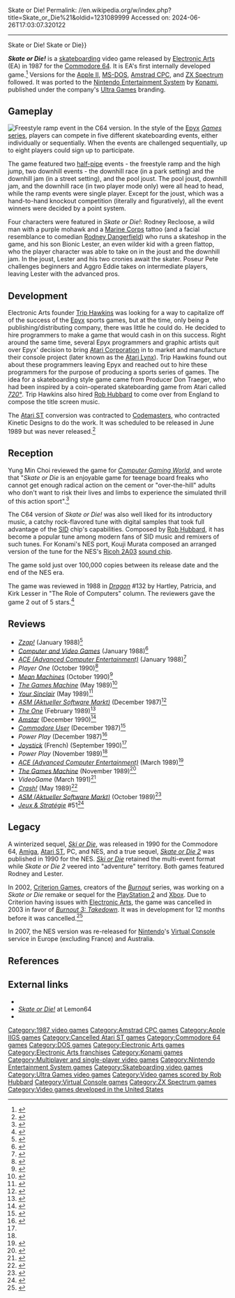 Skate or Die!
Permalink: //en.wikipedia.org/w/index.php?title=Skate_or_Die%21&oldid=1231089999
Accessed on: 2024-06-26T17:03:07.320122



------
Skate or Die!
{{About|the video game|other uses|Skate or Die (disambiguation){{!}}Skate or Die}}
{{Infobox video game
|title = Skate or Die!
|image = Skate or Die! cover.jpg
|developer = [[Electronic Arts]]<br />[[Konami]] (NES)
|publisher = Electronic Arts<br />[[Ultra Games]] (NES)
|designer = Michael Kosaka<br />Stephen Landrum<br />David Bunch
|producer = Don Traeger
|artist = Michael Kosaka<br />Nancy Fong
|programmer = David Bunch<br />Stephen Landrum
|composer = [[Rob Hubbard]]
|series = 
|released = '''Commodore 64'''<br />October 1987<br />'''Computer ports'''<br />1988-1989<br />'''NES'''<br />{{Vgrelease|NA|Q4 1988|PAL|1989}}
|genre = [[Sports video game|Sports]]
|modes = 1-8 players
|platforms = [[Commodore 64]], [[Apple IIGS|Apple II{{sc|GS}}]], [[MS-DOS]], [[Amstrad CPC]], [[ZX Spectrum]], [[Nintendo Entertainment System|NES]]
}}
 
'''''Skate or Die!''''' is a [[skateboarding]] video game released by [[Electronic Arts]] (EA) in 1987 for the [[Commodore 64]]. It is EA's first internally developed game.<ref name="polygon">{{cite web |last1=Campbell |first1=Colin |title=How EA lost its soul: chapter 8 - A tug-of-war with developers |url=https://www.polygon.com/a/how-ea-lost-its-soul/chapter-8 |website=[[Polygon (website)|Polygon]] |publisher=[[Vox Media]] |access-date=26 May 2022 |archive-url=https://web.archive.org/web/20150716011630/https://www.polygon.com/a/how-ea-lost-its-soul/chapter-8 |archive-date=16 July 2015 |date=14 July 2015 |url-status=live}}</ref> Versions for the [[Apple IIGS|Apple II{{sc|GS}}]], [[MS-DOS]], [[Amstrad CPC]], and [[ZX Spectrum]] followed. It was ported to the [[Nintendo Entertainment System]] by [[Konami]], published under the company's [[Ultra Games]] branding.

==Gameplay==
[[File:Skate or Die screenshot.png|thumb|left|Freestyle ramp event in the C64 version.]]
In the style of the [[Epyx]] [[Summer Games (video game)#Legacy|''Games'' series]], players can compete in five different skateboarding events, either individually or sequentially. When the events are challenged sequentially, up to eight players could sign up to participate.

The game featured two [[half-pipe]] events - the freestyle ramp and the high jump, two downhill events - the downhill race (in a park setting) and the downhill jam (in a street setting), and the pool joust. The pool joust, downhill jam, and the downhill race (in two player mode only) were all head to head, while the ramp events were single player. Except for the joust, which was a hand-to-hand knockout competition (literally and figuratively), all the event winners were decided by a point system.
 
Four characters were featured in ''Skate or Die!'': Rodney Recloose, a wild man with a purple mohawk and a [[United States Marine Corps|Marine Corps]] tattoo (and a facial resemblance to comedian [[Rodney Dangerfield]]) who runs a skateshop in the game, and his son Bionic Lester, an even wilder kid with a green flattop, who the player character was able to take on in the joust and the downhill jam. In the joust, Lester and his two cronies await the skater. Poseur Pete challenges beginners and Aggro Eddie takes on intermediate players, leaving Lester with the advanced pros.

==Development==
Electronic Arts founder [[Trip Hawkins]] was looking for a way to capitalize off of the success of the [[Epyx]] sports games, but at the time, only being a publishing/distributing company, there was little he could do. He decided to hire programmers to make a game that would cash in on this success. Right around the same time, several Epyx programmers and graphic artists quit over Epyx' decision to bring [[Atari Corporation]] in to market and manufacture their console project (later known as the [[Atari Lynx]]). Trip Hawkins found out about these programmers leaving Epyx and reached out to hire these programmers for the purpose of producing a sports series of games. The idea for a skateboarding style game came from Producer Don Traeger, who had been inspired by a coin-operated skateboarding game from Atari called ''[[720°]]''. Trip Hawkins also hired [[Rob Hubbard]] to come over from England to compose the title screen music.

The [[Atari ST]] conversion was contracted to [[Codemasters]], who contracted Kinetic Designs to do the work. It was scheduled to be released in June 1989 but was never released.<ref>{{cite journal |last1=Whitta |first1=Gary |title=Skate or Die - Review |journal=[[The One (magazine)|The One]] |date=February 1989 |issue=5 |page=43 |url=https://archive.org/details/theone-magazine-05/page/n41/mode/2up |publisher=[[EMAP]]}}</ref>

==Reception==
Yung Min Choi reviewed the game for ''[[Computer Gaming World]]'', and wrote that "''Skate or Die'' is an enjoyable game for teenage board freaks who cannot get enough radical action on the cement or "over-the-hill" adults who don't want to risk their lives and limbs to experience the simulated thrill of this action sport".<ref name="CGW46">{{cite magazine |last=Choi |first=Yung Min |title=Sidewalk Surfin' Safari |magazine=Computer Gaming World |date=April 1988 |volume=1 |issue=46 |pages=34}}</ref>

The C64 version of ''Skate or Die!'' was also well liked for its introductory music, a catchy rock-flavored tune with digital samples that took full advantage of the [[MOS Technology 6581|SID]] chip's capabilities. Composed by [[Rob Hubbard]], it has become a popular tune among modern fans of SID music and remixers of such tunes. For Konami's NES port, Kouji Murata composed an arranged version of the tune for the NES's [[Ricoh 2A03]] [[sound chip]].

The game sold just over 100,000 copies between its release date and the end of the NES era.{{citation needed|date=April 2018}}
 
The game was reviewed in 1988 in ''[[Dragon (magazine)|Dragon]]'' #132 by Hartley, Patricia, and Kirk Lesser in "The Role of Computers" column. The reviewers gave the game 2 out of 5 stars.<ref name="Dragon132">{{cite journal
|title=The Role of Computers
|last1=Lesser|last2=Lesser|last3=Lesser|first1=Hartley|first2=Patricia|first3=Kirk
|journal=Dragon
|issue=132
|date=April 1988
|pages=80–85}}</ref>

==Reviews==
* ''[[Zzap!64|Zzap!]]'' (January 1988)<ref>{{Cite web|url=https://archive.org/details/zzap64-magazine-033/page/n159/mode/2up|title=ZZap!64 Magazine Issue 033|date=January 1987}}</ref>
* ''[[Computer and Video Games]]'' (January 1988)<ref>{{Cite web|url=https://archive.org/details/Computer_Video_Games_Issue_075_1988-01_EMAP_Publishing_GB/page/n25/mode/2up|title = Computer & Video Games - Issue 075 (1988-01) (EMAP Publishing) (GB)|date = January 1988}}</ref>
* ''[[ACE (Advanced Computer Entertainment)]]'' (January 1988)<ref>{{Cite web|url=https://archive.org/details/ace-magazine-04/page/n68/mode/2up|title = ACE Magazine Issue 04|date = January 1988}}</ref>
* ''Player One'' (October 1990)<ref>{{Cite web |title=Le site des anciennes revues informatiques |trans-title=The site of old computer magazines |url=https://www.abandonware-magazines.org/affiche_mag.php?mag=32&num=799 |website=abandonware-magazines.org |language=fr}}</ref>
* ''[[Mean Machines]]'' (October 1990)<ref>{{Cite web |url=http://www.meanmachinesmag.co.uk/review/18/skate-or-die.php |title=Skate or Die! - Nintendo Entertainment System - Mean Machines review |access-date=2022-03-21 |archive-date=2020-01-08 |archive-url=https://web.archive.org/web/20200108044530/http://www.meanmachinesmag.co.uk/review/18/skate-or-die.php |url-status=dead}}</ref>
* ''[[The Games Machine]]'' (May 1989)<ref>{{Cite web|url=https://archive.org/details/the-games-machine-18/page/n63/mode/2up|title=The Games Machine Issue 18}}</ref>
* ''[[Your Sinclair]]'' (May 1989)<ref>{{Cite web|url=https://archive.org/details/your-sinclair-41/page/n17/mode/2up|title = Your Sinclair Magazine Issue 41|date = May 1989}}</ref>
* ''[[ASM (Aktueller Software Markt)]]'' (December 1987)<ref>{{Cite web|url=https://archive.org/details/asm_magazine-1988-01/page/n49/mode/2up|title=Aktueller Software Markt (ASM) Magazine (January 1988)|date=January 1988}}</ref>
* ''[[The One (magazine)|The One]]'' (February 1989)<ref>{{Cite web|url=https://archive.org/details/theone-magazine-05/page/n41/mode/2up|title = TheOne Magazine Issue 05|date = February 1989}}</ref>
* ''[[Amstar]]'' (December 1990)<ref>{{Cite web |title=Le site des anciennes revues informatiques - www.abandonware-magazines.org |url=https://www.abandonware-magazines.org/affiche_mag.php?mag=24&num=13604 |access-date=2023-12-22 |website=www.abandonware-magazines.org}}</ref>
* ''[[Commodore User]]'' (December 1987)<ref>{{Cite web|url=https://archive.org/details/commodore-user-magazine-51/page/n17/mode/2up|title=Commodore User Magazine Issue 51|date=December 1987}}</ref>
* ''Power Play'' (December 1987)<ref name=":0">{{Cite web |title=Kultpower Archiv: Komplettscan Powerplay 2/1988 |trans-title=Kultpower Archive: Complete scan Powerplay 2/1988 |url=http://www.kultpower.de/archiv/heft_powerplay_1988-02_seite42 |website=kultpower.de |language=de}}</ref>
* ''[[Joystick (magazine)|Joystick]]'' (French) (September 1990)<ref name=":0" />
* ''Power Play'' (November 1989)<ref name=":0" />
* ''[[ACE (Advanced Computer Entertainment)]]'' (March 1989)<ref>{{Cite web|url=https://archive.org/details/ace-magazine-18/page/n86/mode/2up|title = ACE Magazine Issue 18|date = March 1989}}</ref>
* ''[[The Games Machine]]'' (November 1989)<ref>{{Cite web|url=https://archive.org/details/the-games-machine-24/page/n84/mode/2up|title=The Games Machine Issue 24}}</ref>
* ''VideoGame'' (March 1991)<ref>{{Cite web|url=https://archive.org/details/VideoGame_Ano_1_Numero_01_1991_Sigla_Editora_BR_pt_Video_News_Numero_102A_Edicao_Especial/page/n27/mode/2up|title=VideoGame - Ano 1 Numero 01 (1991) (Sigla Editora) (BR) (pt)&#91;Video News - Numero 102A - Edicao Especial&#93;|year=1991}}</ref>
* ''[[Crash (magazine)|Crash!]]'' (May 1989)<ref>{{Cite web|url=https://archive.org/details/Crash_No._64_1989-05_Newsfield_GB/page/n13/mode/2up|title = Crash - No. 64 (1989-05) (Newsfield) (GB)|date = May 1989}}</ref>
* ''[[ASM (Aktueller Software Markt)]]'' (October 1989)<ref>{{Cite web|url=https://archive.org/details/asm_magazine-1989-11/page/n73/mode/2up|title=Aktueller Software Markt (ASM) Magazine (November 1989)|date=November 1989}}</ref>
* ''[[:fr:Jeux et Stratégie|Jeux & Stratégie]]'' #51<ref>{{cite web | url=https://archive.org/details/jeux-et-strategie-51/page/88/mode/2up | title=Jeux & stratégie 51 | date=June 1988}}</ref>

==Legacy==
A winterized sequel, ''[[Ski or Die]]'', was released in 1990 for the Commodore 64, [[Amiga]], [[Atari ST]], PC, and NES, and a true sequel, ''[[Skate or Die 2]]'' was published in 1990 for the NES. ''[[Ski or Die]]'' retained the multi-event format while ''Skate or Die 2'' veered into "adventure" territory. Both games featured Rodney and Lester.

In 2002, [[Criterion Games]], creators of the ''[[Burnout (series)|Burnout]]'' series, was working on a ''Skate or Die'' remake or sequel for the [[PlayStation 2]] and [[Xbox]]. Due to Criterion having issues with [[Electronic Arts]], the game was cancelled in 2003 in favor of ''[[Burnout 3: Takedown]]''. It was in development for 12 months before it was cancelled.<ref>{{Cite web | url=http://kotaku.com/5625243/burnout-devs-were-making-a-skate-or-die-game | title = Burnout Devs Were Making a Skate or die Game | date=30 August 2010}}</ref>

In 2007, the NES version was re-released for [[Nintendo]]'s [[Virtual Console]] service in Europe (excluding France) and Australia.

==References==
{{reflist}}
 
==External links==
* {{moby game|id=/skate-or-die}}
* [https://www.lemon64.com/?mainurl=https%3A//www.lemon64.com/games/details.php%3FID%3D2321 ''Skate or Die!''] at Lemon64
* {{WoS game|id=0004534}}
 
{{Skate or Die}}

{{DEFAULTSORT:Skate or Die!}}
[[Category:1987 video games]]
[[Category:Amstrad CPC games]]
[[Category:Apple IIGS games]]
[[Category:Cancelled Atari ST games]]
[[Category:Commodore 64 games]]
[[Category:DOS games]]
[[Category:Electronic Arts games]]
[[Category:Electronic Arts franchises]]
[[Category:Konami games]]
[[Category:Multiplayer and single-player video games]]
[[Category:Nintendo Entertainment System games]]
[[Category:Skateboarding video games]]
[[Category:Ultra Games video games]]
[[Category:Video games scored by Rob Hubbard]]
[[Category:Virtual Console games]]
[[Category:ZX Spectrum games]]
[[Category:Video games developed in the United States]]